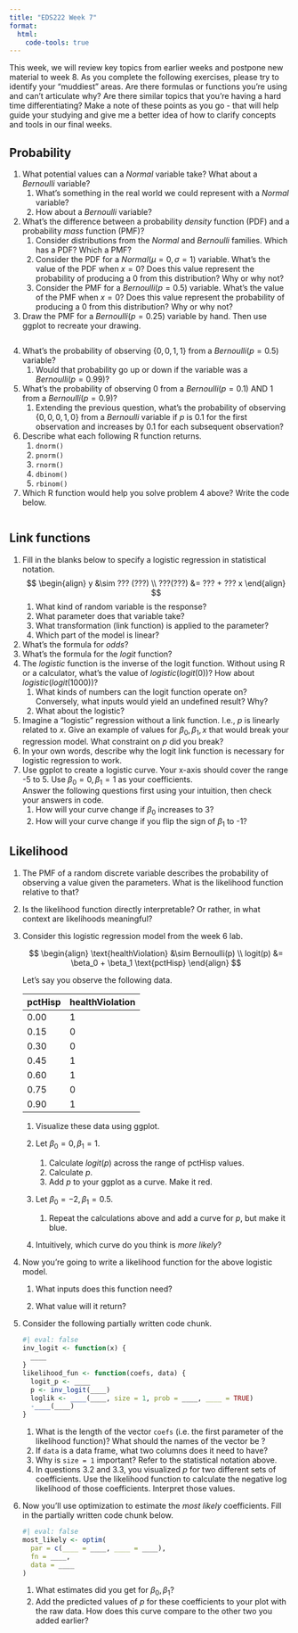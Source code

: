 ```yaml
---
title: "EDS222 Week 7"
format: 
  html:
    code-tools: true
---
```


This week, we will review key topics from earlier weeks and postpone new material to week 8. As you complete the following exercises, please try to identify your "muddiest" areas. Are there formulas or functions you're using and can't articulate why? Are there similar topics that you're having a hard time differentiating? Make a note of these points as you go - that will help guide your studying and give me a better idea of how to clarify concepts and tools in our final weeks.

## Probability

1.  What potential values can a $Normal$ variable take? What about a $Bernoulli$ variable?
    1.  What's something in the real world we could represent with a $Normal$ variable?
    2.  How about a $Bernoulli$ variable?
2.  What's the difference between a probability *density* function (PDF) and a probability *mass* function (PMF)?
    1.  Consider distributions from the $Normal$ and $Bernoulli$ families. Which has a PDF? Which a PMF?
    2.  Consider the PDF for a $Normal(\mu=0,\sigma=1)$ variable. What's the value of the PDF when $x=0$? Does this value represent the probability of producing a 0 from this distribution? Why or why not?
    3.  Consider the PMF for a $Bernoulli(p=0.5)$ variable. What's the value of the PMF when $x=0$? Does this value represent the probability of producing a 0 from this distribution? Why or why not?
3.  Draw the PMF for a $Bernoulli(p=0.25)$ variable by hand. Then use ggplot to recreate your drawing.

```r

```

4.  What's the probability of observing $\{ 0, 0, 1, 1 \}$ from a $Bernoulli(p = 0.5)$ variable?
    1.  Would that probability go up or down if the variable was a $Bernoulli(p = 0.99)$?
5.  What's the probability of observing 0 from a $Bernoulli(p=0.1)$ AND 1 from a $Bernoulli(p=0.9)$?
    1.  Extending the previous question, what's the probability of observing $\{0, 0, 0, 1, 0\}$ from a $Bernoulli$ variable if $p$ is 0.1 for the first observation and increases by 0.1 for each subsequent observation?
6.  Describe what each following R function returns.
    1.  `dnorm()`
    2.  `pnorm()`
    3.  `rnorm()`
    4.  `dbinom()`
    5.  `rbinom()`
7.  Which R function would help you solve problem 4 above? Write the code below.

```r

```

## Link functions

1.  Fill in the blanks below to specify a logistic regression in statistical notation.\
    $$
    \begin{align}
    y &\sim ??? (???) \\
    ???(???) &= ??? + ??? x
    \end{align}
    $$
    1.  What kind of random variable is the response?
    2.  What parameter does that variable take?
    3.  What transformation (link function) is applied to the parameter?
    4.  Which part of the model is linear?
2.  What's the formula for *odds*?
3.  What's the formula for the *logit* function?
4.  The *logistic* function is the inverse of the logit function. Without using R or a calculator, what's the value of $logistic(logit(0))$? How about $logistic(logit(1000))$?
    1.  What kinds of numbers can the logit function operate on? Conversely, what inputs would yield an undefined result? Why?
    2.  What about the logistic?
5.  Imagine a "logistic" regression without a link function. I.e., $p$ is linearly related to $x$. Give an example of values for $\beta_0,\beta_1,x$ that would break your regression model. What constraint on $p$ did you break?
6.  In your own words, describe why the logit link function is necessary for logistic regression to work.
7.  Use ggplot to create a logistic curve. Your x-axis should cover the range -5 to 5. Use $\beta_0=0,\beta_1=1$ as your coefficients.\
    Answer the following questions first using your intuition, then check your answers in code.
    1.  How will your curve change if $\beta_0$ increases to 3?
    2.  How will your curve change if you flip the sign of $\beta_1$ to -1?

## Likelihood

1.  The PMF of a random discrete variable describes the probability of observing a value given the parameters. What is the likelihood function relative to that?

2.  Is the likelihood function directly interpretable? Or rather, in what context are likelihoods meaningful?

3.  Consider this logistic regression model from the week 6 lab.

    $$
    \begin{align}
    \text{healthViolation} &\sim Bernoulli(p) \\
    logit(p) &= \beta_0 + \beta_1 \text{pctHisp}
    \end{align}
    $$

    Let's say you observe the following data.

    | pctHisp | healthViolation |
    |---------|-----------------|
    | 0.00    | 1               |
    | 0.15    | 0               |
    | 0.30    | 0               |
    | 0.45    | 1               |
    | 0.60    | 1               |
    | 0.75    | 0               |
    | 0.90    | 1               |

    1.  Visualize these data using ggplot.

    2.  Let $\beta_0=0, \beta_1=1$.

        1.  Calculate $logit(p)$ across the range of $\text{pctHisp}$ values.
        2.  Calculate $p$.
        3.  Add $p$ to your ggplot as a curve. Make it red.

    3.  Let $\beta_0=-2, \beta_1=0.5$.

        1.  Repeat the calculations above and add a curve for $p$, but make it blue.

    4.  Intuitively, which curve do you think is *more likely*?

4.  Now you're going to write a likelihood function for the above logistic model.

    1.  What inputs does this function need?

    2.  What value will it return?

5.  Consider the following partially written code chunk.

    ```r
    #| eval: false
    inv_logit <- function(x) {
      ____
    }
    likelihood_fun <- function(coefs, data) {
      logit_p <- ____
      p <- inv_logit(____)
      loglik <- ____(____, size = 1, prob = ____, ____ = TRUE)
      -____(____)
    }
    ```

    1.  What is the length of the vector `coefs` (i.e. the first parameter of the likelihood function)? What should the names of the vector be ?
    2.  If `data` is a data frame, what two columns does it need to have?
    3.  Why is `size = 1` important? Refer to the statistical notation above.
    4.  In questions 3.2 and 3.3, you visualized $p$ for two different sets of coefficients. Use the likelihood function to calculate the negative log likelihood of those coefficients. Interpret those values.

6.  Now you'll use optimization to estimate the *most likely* coefficients. Fill in the partially written code chunk below.

    ```r
    #| eval: false
    most_likely <- optim(
      par = c(____ = ____, ____ = ____),
      fn = ____,
      data = ____
    )
    ```

    1.  What estimates did you get for $\beta_0, \beta_1$?
    2.  Add the predicted values of $p$ for these coefficients to your plot with the raw data. How does this curve compare to the other two you added earlier?
